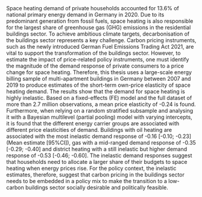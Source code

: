 Space heating demand of private households accounted for 13.6% of national primary energy demand in Germany in 2020. Due to its predominant generation from fossil fuels, space heating is also responsible for the largest share of greenhouse gas (GHG) emissions in the residential buildings sector. To achieve ambitious climate targets, decarbonisation of the buildings sector represents a key challenge. Carbon pricing instruments, such as the newly introduced German Fuel Emissions Trading Act 2021, are vital to support the transformation of the buildings sector. However, to estimate the impact of price-related policy instruments, one must identify the magnitude of the demand response of private consumers to a price change for space heating. Therefore, this thesis uses a large-scale energy billing sample of multi-apartment buildings in Germany between 2007 and 2019 to produce estimates of the short-term own-price elasticity of space heating demand. The results show that the demand for space heating is highly inelastic. Based on a fixed-effects (FE) model and the full dataset of more than 2.7 million observations, a mean price elasticity of -0.24 is found. Furthermore, when relying on a random stratified subsample and analysing it with a Bayesian multilevel (partial pooling) model with varying intercepts, it is found that the different energy carrier groups are associated with different price elasticities of demand. Buildings with oil heating are associated with the most inelastic demand response of -0.16 [-0.10; -0.23] (Mean estimate [95%CI]), gas with a mid-ranged demand response of -0.35 [-0.29; -0.40] and district heating with a still inelastic but higher demand response of -0.53 [-0.46; -0.60]. The inelastic demand responses suggest that households need to allocate a larger share of their budgets to space heating when energy prices rise. For the policy context, the inelastic estimates, therefore, suggest that carbon pricing in the buildings sector needs to be embedded in a policy mix to make the transition to a low-carbon buildings sector socially desirable and politically feasible.\par

\bigskip
\bigskip
\noindent

\begin{tabular}{m{14cm}}
\hline
\textbf{Code, GitHub Repository:} \\ 
\footnotesize \url{https://github.com/marcblauert/price-elasticities-heating-demand-ext.git}  \\
\hline
\end{tabular}